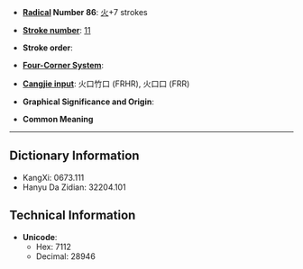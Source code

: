 * '''[[Wiktionary:Chinese radical index| Radical]] Number 86''': [[Wiktionary:Chinese radical index 火|火]]+7 strokes

* '''[[Wiktionary:Chinese total strokes index|Stroke number]]''': [[Wiktionary:Chinese total strokes index 11|11]]

* '''Stroke order''': 

* '''[[Wiktionary:Chinese four corner index|Four-Corner System]]''': 

* '''[[Wiktionary:Chinese Cangjie index|Cangjie input]]''': 火口竹口 (FRHR), 火口口 (FRR)

* '''Graphical Significance and Origin''': 

* '''Common Meaning'''

----

== Dictionary Information ==

* KangXi: 0673.111
* Hanyu Da Zidian: 32204.101

== Technical Information ==

* '''Unicode''':
** Hex: 7112
** Decimal: 28946